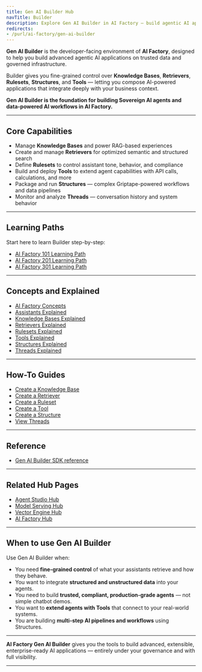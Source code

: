 ```yaml
---
title: Gen AI Builder Hub
navTitle: Builder
description: Explore Gen AI Builder in AI Factory — build agentic AI applications with Knowledge Bases, Tools, and advanced AI workflows.
redirects:
- /purl/ai-factory/gen-ai-builder
---
```


**Gen AI Builder** is the developer-facing environment of **AI Factory**, designed to help you build advanced agentic AI applications on trusted data and governed infrastructure.

Builder gives you fine-grained control over **Knowledge Bases**, **Retrievers**, **Rulesets**, **Structures**, and **Tools** — letting you compose AI-powered applications that integrate deeply with your business context.

**Gen AI Builder is the foundation for building Sovereign AI agents and data-powered AI workflows in AI Factory.**

* * *

## Core Capabilities

-   Manage **Knowledge Bases** and power RAG-based experiences
-   Create and manage **Retrievers** for optimized semantic and structured search
-   Define **Rulesets** to control assistant tone, behavior, and compliance
-   Build and deploy **Tools** to extend agent capabilities with API calls, calculations, and more
-   Package and run **Structures** — complex Griptape-powered workflows and data pipelines
-   Monitor and analyze **Threads** — conversation history and system behavior

* * *

## Learning Paths

Start here to learn Builder step-by-step:

-   [AI Factory 101 Learning Path](/edb-postgres-ai/1.3/ai-factory/101)
-   [AI Factory 201 Learning Path](/edb-postgres-ai/1.3/ai-factory/201)
-   [AI Factory 301 Learning Path](/edb-postgres-ai/1.3/ai-factory/301)

* * *

## Concepts and Explained

-   [AI Factory Concepts](/edb-postgres-ai/1.3/ai-factory/ai-factory-concepts/)
-   [Assistants Explained](/edb-postgres-ai/1.3/ai-factory/gen-ai/assistants/assistants-explained/)
-   [Knowledge Bases Explained](/edb-postgres-ai/1.3/ai-factory/gen-ai/libraries/knowledge-bases-explained/)
-   [Retrievers Explained](/edb-postgres-ai/1.3/ai-factory/gen-ai/structures/retrievers-explained/)
-   [Rulesets Explained](/edb-postgres-ai/1.3/ai-factory/gen-ai/rulesets/rulesets-explained/)
-   [Tools Explained](/edb-postgres-ai/1.3/ai-factory/gen-ai/tools/tools-explained/)
-   [Structures Explained](/edb-postgres-ai/1.3/ai-factory/gen-ai/structures/structures-explained/)
-   [Threads Explained](/edb-postgres-ai/1.3/ai-factory/gen-ai/threads/threads-explained/)

* * *

## How-To Guides

-   [Create a Knowledge Base](/edb-postgres-ai/1.3/ai-factory/gen-ai/libraries/create-knowledge-base/)
-   [Create a Retriever](/edb-postgres-ai/1.3/ai-factory/gen-ai/structures/create-retriever/)
-   [Create a Ruleset](/edb-postgres-ai/1.3/ai-factory/gen-ai/rulesets/create-ruleset/)
-   [Create a Tool](/edb-postgres-ai/1.3/ai-factory/gen-ai/tools/create-tool/)
-   [Create a Structure](/edb-postgres-ai/1.3/ai-factory/gen-ai/structures/create-structure/)
-   [View Threads](/edb-postgres-ai/1.3/ai-factory/gen-ai/threads/view-threads/)

* * *

## Reference

-   [Gen AI Builder SDK reference](sdk)

* * *

## Related Hub Pages

-   [Agent Studio Hub](/edb-postgres-ai/1.3/hybrid-manager/ai-factory/gen-ai/agent-studio/)
-   [Model Serving Hub](/edb-postgres-ai/1.3/ai-factory/model/serving/)
-   [Vector Engine Hub](/edb-postgres-ai/1.3/ai-factory/vector-engine/)
-   [AI Factory Hub](/edb-postgres-ai/1.3/ai-factory/)

* * *

## When to use Gen AI Builder

Use Gen AI Builder when:

-   You need **fine-grained control** of what your assistants retrieve and how they behave.
-   You want to integrate **structured and unstructured data** into your agents.
-   You need to build **trusted, compliant, production-grade agents** — not simple chatbot demos.
-   You want to **extend agents with Tools** that connect to your real-world systems.
-   You are building **multi-step AI pipelines and workflows** using Structures.

* * *

**AI Factory Gen AI Builder** gives you the tools to build advanced, extensible, enterprise-ready AI applications — entirely under your governance and with full visibility.

* * *
